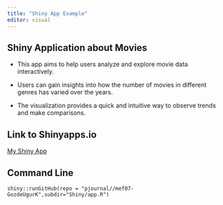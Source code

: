 ```yaml
---
title: "Shiny App Example"
editor: visual
---
```


## **Shiny Application about Movies**

-   This app aims to help users analyze and explore movie data interactively.

-   Users can gain insights into how the number of movies in different genres has varied over the years.

-   The visualization provides a quick and intuitive way to observe trends and make comparisons.

## **Link to Shinyapps.io**

[My Shiny App](https://gozdeugurkayar.shinyapps.io/Shiny/)

## **Command Line**

```         
shiny::runGitHub(repo = "pjournal//mef07-GozdeUgurK",subdir="Shiny/app.R")
```
